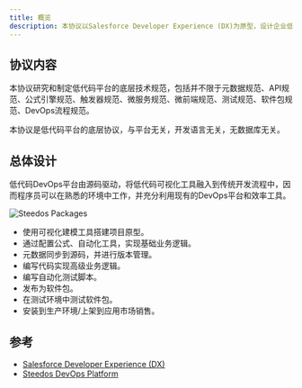```yaml
---
title: 概览
description: 本协议以Salesforce Developer Experience (DX)为原型，设计企业低代码DevOps平台基座的基础规范。
---
```



## 协议内容

本协议研究和制定低代码平台的底层技术规范，包括并不限于元数据规范、API规范、公式引擎规范、触发器规范、微服务规范、微前端规范、测试规范、软件包规范、DevOps流程规范。

本协议是低代码平台的底层协议，与平台无关，开发语言无关，无数据库无关。

## 总体设计

低代码DevOps平台由源码驱动，将低代码可视化工具融入到传统开发流程中，因而程序员可以在熟悉的环境中工作，并充分利用现有的DevOps平台和效率工具。

<img src={SteedosPackages} alt="Steedos Packages" />

- 使用可视化建模工具搭建项目原型。
- 通过配置公式、自动化工具，实现基础业务逻辑。
- 元数据同步到源码，并进行版本管理。
- 编写代码实现高级业务逻辑。
- 编写自动化测试脚本。
- 发布为软件包。
- 在测试环境中测试软件包。
- 安装到生产环境/上架到应用市场销售。

## 参考

- [Salesforce Developer Experience (DX)](https://developer.salesforce.com/developer-centers/developer-experience) 
- [Steedos DevOps Platform](https://www.steedos.cn/docs/deploy/devops) 

